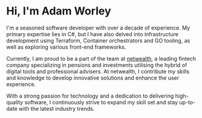 # Hi, I'm Adam Worley

I'm a seasoned software developer with over a decade of experience. My primary expertise lies in C#, but I have also delved into infrastructure development using Terraform, Container orchestrators and GO tooling, as well as exploring various front-end frameworks.

Currently, I am proud to be a part of the team at [netwealth](https://www.netwealth.com), a leading fintech company specializing in pensions and investments utilising the hybrid of digital tools and professional advisers. At netwealth, I contribute my skills and knowledge to develop innovative solutions and enhance the user experience.

With a strong passion for technology and a dedication to delivering high-quality software, I continuously strive to expand my skill set and stay up-to-date with the latest industry trends.
